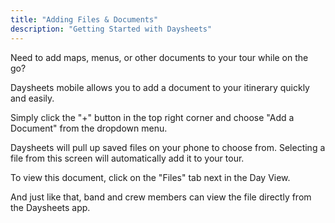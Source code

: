 ```yaml
---
title: "Adding Files & Documents"
description: "Getting Started with Daysheets"
---
```


Need to add maps, menus, or other documents to your tour while on the go?

Daysheets mobile allows you to add a document to your itinerary quickly and easily.

Simply click the "+" button in the top right corner and choose "Add a Document" from the dropdown menu.

Daysheets will pull up saved files on your phone to choose from. Selecting a file from this screen will automatically add it to your tour.

To view this document, click on the "Files" tab next in the Day View.

And just like that, band and crew members can view the file directly from the Daysheets app.
